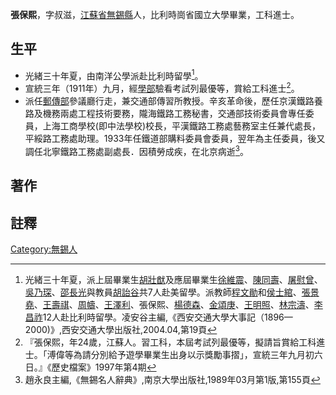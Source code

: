 {{明清人物信息框
| 姓名 = 張保熙
| 原名 =
| 圖片名稱=  
| 圖片大小 = 220px
| 圖片說明 =  
| 最高職務 =  
| 國家 =  
| 爵位 =
| 籍貫 = [[江蘇省|江蘇省]][[無錫縣|無錫縣]]
| 族裔 =  
| 旗籍 =  
| 字號 = 字叔滋
| 諡號 = 
| 出生日期 = 
| 出生地點 =
| 逝世日期 =  
| 逝世地點 = 
| 墓葬 = 
| 配偶 =  
| 親屬 =   
| 出身 = 
* 宣統三年進士出身
| 經歷 = 
| 著作 =  
*
*
*
}}
'''張保熙'''{{BD|1884年||1935年|12月2日|catIdx=Z張保熙}}，字叔滋，[[江蘇省|江蘇省]][[無錫縣|無錫縣]]人，比利時崗省國立大學畢業，工科進士。
<!-- 檔案不存在 [[File:張保熙.jpg|thumb]] -->
== 生平 ==
* 光緒三十年夏，由南洋公學派赴比利時留學<ref>光緒三十年夏，派上屆畢業生[[胡壯猷|胡壯猷]]及應屆畢業生[[徐維震|徐維震]]、[[陳同壽|陳同壽]]、[[屠慰曾|屠慰曾]]、[[吳乃琛|吳乃琛]]、[[邵長光|邵長光]]與教員[[胡詒谷|胡詒谷]]共7人赴美留學。派教師[[程文勛|程文勛]]和[[侯士綰|侯士綰]]、[[張景堯|張景堯]]、[[王壽祺|王壽祺]]、[[周幬|周幬]]、[[王澤利|王澤利]]、張保熙、[[楊德森|楊德森]]、[[金頌庚|金頌庚]]、[[王明照|王明照]]、[[林宗濤|林宗濤]]、[[李昌祚|李昌祚]]12人赴比利時留學。凌安谷主編,《西安交通大學大事記（1896—2000)》,西安交通大學出版社,2004.04,第19頁</ref>。
* 宣統三年（1911年）九月，經[[學部|學部]]驗看考試列最優等，賞給工科進士<ref>『張保熙，年24歲，江蘇人。習工科，本屆考試列最優等，擬請旨賞給工科進士。「溥偉等為請分別給予遊學畢業生出身以示獎勵事摺」，宣統三年九月初六日。』《歷史檔案》1997年第4期</ref>。
* 派任[[郵傳部|郵傳部]]參議廳行走，兼交通部傳習所教授。辛亥革命後，歷任京漢鐵路養路及機務兩處工程技術要務，隴海鐵路工務秘書，交通部技術委員會專任委員，上海工商學校(即中法學校)校長，平漢鐵路工務處藝務室主任兼代處長，平綏路工務處助理。1933年任鐵道部購料委員會委員，翌年為主任委員，後又調任北寧鐵路工務處副處長．因積勞成疾，在北京病逝<ref>趙永良主編,《無錫名人辭典》,南京大學出版社,1989年03月第1版,第155頁</ref>。
== 著作 ==

==註釋==
{{reflist}}
{{宣統三年游學畢業進士}}
{{DEFAULTSORT:Z張保熙}}
[[Category:無錫人|Category:無錫人]]